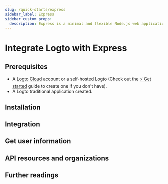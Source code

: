 ```yaml
---
slug: /quick-starts/express
sidebar_label: Express
sidebar_custom_props:
  description: Express is a minimal and flexible Node.js web application framework that provides a robust set of features for web and mobile applications.
---
```




# Integrate Logto with Express

<GuideTip />

## Prerequisites

- A [Logto Cloud](https://cloud.logto.io) account or a self-hosted Logto (Check out the [⚡ Get started](../../../docs/tutorials/get-started/) guide to create one if you don't have).
- A Logto traditional application created.

## Installation

<Installation />

## Integration

<Integration />

## Get user information

<GetUserInformation />

## API resources and organizations

<ApiResources />

## Further readings

<FurtherReadings />
